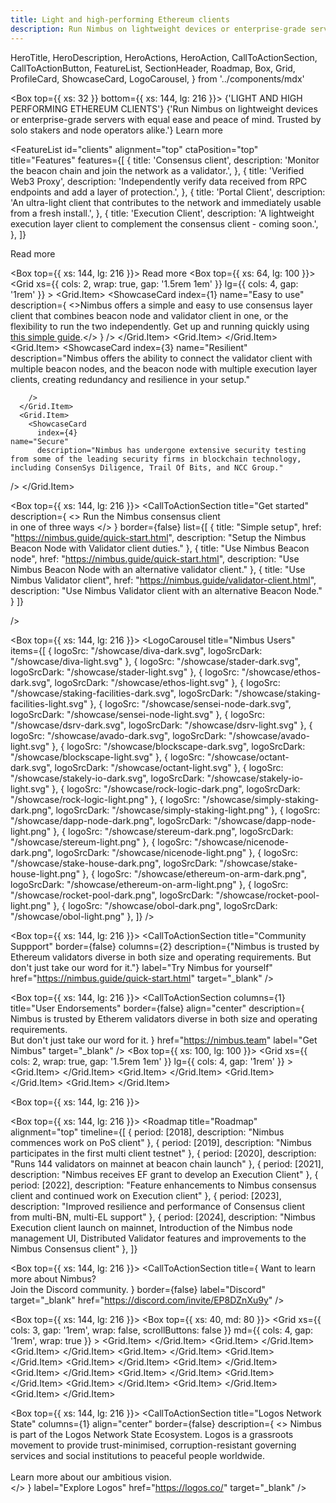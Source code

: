 ```yaml
---
title: Light and high-performing Ethereum clients
description: Run Nimbus on lightweight devices or enterprise-grade servers with equal ease. Trusted by solo stakers and institutional node operators alike.
---
```


  HeroTitle,
  HeroDescription,
  HeroActions,
  HeroAction,
  CallToActionSection,
  CallToActionButton,
  FeatureList,
  SectionHeader,
  Roadmap,
  Box,
  Grid,
  ProfileCard,
  ShowcaseCard,
  LogoCarousel,
} from '../components/mdx'


<Box top={{ xs: 32 }} bottom={{ xs: 144, lg: 216 }}>
  <HeroTitle>
    {'LIGHT AND HIGH PERFORMING ETHEREUM CLIENTS'}
  </HeroTitle>
  <HeroDescription>
    {'Run Nimbus on lightweight devices or enterprise-grade servers with equal ease and peace of mind. Trusted by solo stakers and node operators alike.'} 
  </HeroDescription>
  <HeroActions>
    <HeroAction variant="outlined" href="/about">
      Learn more
    </HeroAction>
  </HeroActions>
</Box>

<FeatureList
  id="clients"
  alignment="top"
  ctaPosition="top"
  title="Features"
  features={[
    {
      title: 'Consensus client',
      description:
        'Monitor the beacon chain and join the network as a validator.',
    },
    {
      title: 'Verified Web3 Proxy',
      description:
        'Independently verify data received from RPC endpoints and add a layer of protection.',
    },
    {
      title: 'Portal Client',
      description:
        'An ultra-light client that contributes to the network and immediately usable from a fresh install.',
    },
    {
      title: 'Execution Client',
      description:
        'A lightweight execution layer client to complement the consensus client - coming soon.',
    },
  ]}
>
  <CallToActionButton variant="outlined" size="small" href="/about/clients" target="_self">
    Read more
  </CallToActionButton>
</FeatureList>

<Box top={{ xs: 144, lg: 216 }}>
  <SectionHeader title="Nimbus attributes">
    <CallToActionButton variant="outlined" size="small" href="/about">
      Read more
    </CallToActionButton>
  </SectionHeader>
  <Box top={{ xs: 64, lg: 100 }}>
    <Grid
      xs={{ cols: 2, wrap: true, gap: '1.5rem 1em' }}
      lg={{ cols: 4, gap: '1rem' }}
    >
      <Grid.Item>
        <ShowcaseCard
          index={1}
          name="Easy to use"
          description={
            <>Nimbus offers a simple and easy to use consensus layer client that combines beacon node and validator client in one, or the flexibility to run the two independently. Get up and running quickly using <a href='https://nimbus.guide/quick-start.html'>this simple guide</a>.</>
          }
        />
      </Grid.Item>
      <Grid.Item>
        <ShowcaseCard
          index={2}
          name="Lightweight"
          description="Nimbus' low resource footprint makes it an attractive option for solo stakers. Institutional node operators benefit from having more headroom in their setup, preventing failure when Ethereum is under stress."
        />
      </Grid.Item>
      <Grid.Item>
        <ShowcaseCard
          index={3}
          name="Resilient"
          description="Nimbus offers the ability to connect the validator client with multiple beacon nodes, and the beacon node with multiple execution layer clients, creating redundancy and resilience in your setup."
          
        />
      </Grid.Item>
      <Grid.Item>
        <ShowcaseCard
          index={4}
	name="Secure"
          description="Nimbus has undergone extensive security testing from some of the leading security firms in blockchain technology, including ConsenSys Diligence, Trail Of Bits, and NCC Group."
/>
      </Grid.Item>
    </Grid>
  </Box>
</Box>

<Box top={{ xs: 144, lg: 216 }}>
  <CallToActionSection
    title="Get started"
    description={
      <>
        Run the Nimbus consensus client <br/>in one of three ways
      </>
    }
    border={false}
    list={[
      {
        title: "Simple setup",
        href: "https://nimbus.guide/quick-start.html",
        description: "Setup the Nimbus Beacon Node with Validator client duties."
      },
      {
        title: "Use Nimbus Beacon node",
        href: "https://nimbus.guide/quick-start.html",
        description: "Use Nimbus Beacon Node with an alternative validator client."
      },
      {
        title: "Use Nimbus Validator client",
        href: "https://nimbus.guide/validator-client.html",
        description: "Use Nimbus Validator client with an alternative Beacon Node."
      }
    ]}
  
  />
</Box>

<Box top={{ xs: 144, lg: 216 }}>
  <LogoCarousel
    title="Nimbus Users"
    items={[
      {
        logoSrc: "/showcase/diva-dark.svg",
        logoSrcDark: "/showcase/diva-light.svg"
      },
      {
        logoSrc: "/showcase/stader-dark.svg",
        logoSrcDark: "/showcase/stader-light.svg"
      },
      {
        logoSrc: "/showcase/ethos-dark.svg",
        logoSrcDark: "/showcase/ethos-light.svg"
      },
      {
        logoSrc: "/showcase/staking-facilities-dark.svg",
        logoSrcDark: "/showcase/staking-facilities-light.svg"
      },
      {
        logoSrc: "/showcase/sensei-node-dark.svg",
        logoSrcDark: "/showcase/sensei-node-light.svg"
      },
      {
        logoSrc: "/showcase/dsrv-dark.svg",
        logoSrcDark: "/showcase/dsrv-light.svg"
      },
      {
        logoSrc: "/showcase/avado-dark.svg",
        logoSrcDark: "/showcase/avado-light.svg"
      },
      {
        logoSrc: "/showcase/blockscape-dark.svg",
        logoSrcDark: "/showcase/blockscape-light.svg"
      },
      {
        logoSrc: "/showcase/octant-dark.svg",
        logoSrcDark: "/showcase/octant-light.svg"
      },
      {
        logoSrc: "/showcase/stakely-io-dark.svg",
        logoSrcDark: "/showcase/stakely-io-light.svg"
      },
      {
        logoSrc: "/showcase/rock-logic-dark.png",
        logoSrcDark: "/showcase/rock-logic-light.png"
      },
      {
        logoSrc: "/showcase/simply-staking-dark.png",
        logoSrcDark: "/showcase/simply-staking-light.png"
      },
      {
        logoSrc: "/showcase/dapp-node-dark.png",
        logoSrcDark: "/showcase/dapp-node-light.png"
      },
      {
        logoSrc: "/showcase/stereum-dark.png",
        logoSrcDark: "/showcase/stereum-light.png"
      },
      {
        logoSrc: "/showcase/nicenode-dark.png",
        logoSrcDark: "/showcase/nicenode-light.png"
      },
      {
        logoSrc: "/showcase/stake-house-dark.png",
        logoSrcDark: "/showcase/stake-house-light.png"
      },
      {
        logoSrc: "/showcase/ethereum-on-arm-dark.png",
        logoSrcDark: "/showcase/ethereum-on-arm-light.png"
      },
      {
        logoSrc: "/showcase/rocket-pool-dark.png",
        logoSrcDark: "/showcase/rocket-pool-light.png"
      },
      {
        logoSrc: "/showcase/obol-dark.png",
        logoSrcDark: "/showcase/obol-light.png"
      },
    ]}
  />
</Box>

<Box top={{ xs: 144, lg: 216 }}>
  <CallToActionSection
    title="Community Suppport"
    border={false}
    columns={2}
    description={"Nimbus is trusted by Ethereum validators diverse in both size and operating requirements. But don't just take our word for it."}
    label="Try Nimbus for yourself"
    href="https://nimbus.guide/quick-start.html"
    target="_blank"
  />
</Box>

<Box top={{ xs: 144, lg: 216 }}>
  <CallToActionSection
    columns={1}
    title="User Endorsements"
    border={false}
    align="center"
    description={
      <span>
        Nimbus is trusted by Etherem validators diverse in both size and operating requirements. <br/> 
        But don't just take our word for it.
      </span>
    }
    href="https://nimbus.team"
    label="Get Nimbus"
    target="_blank"
  />
  <Box top={{ xs: 100, lg: 100 }}>
    <Grid
      xs={{ cols: 2, wrap: true, gap: '1.5rem 1em' }}
      lg={{ cols: 4, gap: '1rem' }}
    >
      <Grid.Item>
        <ShowcaseCard
          name="ethOS"
          description="We're thankful that Nimbus is building infrastructure that extends Ethereum, and is additive to a crypto-first mobile OS like ethOS. We know first hand that Nimbus is incredibly easy to work with, and boasts great dev support from the team."
          borderStyle="none"
        />
      </Grid.Item>
      <Grid.Item>
        <ShowcaseCard
          name="DSRV"
          description="DSRV has been keen to improve client diversity, and we've been running Nimbus with close to 2000 validators over the last 16 months including Ethereum mainnet. We found Nimbus consensus client to be both reliable and easy to operate while requiring fewer resources, making it worth recommending to every validator– not just solo stakers."
          borderStyle="none"
        />
      </Grid.Item>
      <Grid.Item>
        <ShowcaseCard
          name="Protolamba"
          description="Processing 60 billion attestation data points of the Ethereum Beacon Chain only took ~45 min. How? ( . . .) Thanks to the amazing work by Nimbus, this uses their era-format to read all beacon-chain data very quickly, in parallel slices, without much lookup cost."
          borderStyle="none"
        />
      </Grid.Item>
      <Grid.Item>
        <ShowcaseCard
          name="Diva Staking"
          description="Happy to collaborate with the great minds from Nimbus to push the boundaries of staking & DVT!"
          borderStyle="none"
        />
      </Grid.Item>
    </Grid>
  </Box>
</Box>

<Box top={{ xs: 144, lg: 216 }}>
  <CallToActionSection 
    columns={1}
    title="Free and open source"
    description="Nimbus is being developed as a common good with liberal licensing to enable the broadest deployment of Ethereum possible."
    border={false}
    label='Donate'
    href="https://etherscan.io/address/0xDeb4A0e8d9a8dB30a9f53AF2dCc9Eb27060c6557"
  />
</Box>

<Box top={{ xs: 144, lg: 216 }}>
  <Roadmap
    title="Roadmap"
    alignment="top"
    timeline={[
      {
        period: [2018],
        description: "Nimbus commences work on PoS client"
      },
      {
        period: [2019],
        description: "Nimbus participates in the first multi client testnet"
      },
      {
        period: [2020],
        description: "Runs 144 validators on mainnet at beacon chain launch"
      },
      {
        period: [2021],
        description: "Nimbus receives EF grant to develop an Execution Client"
      },
      {
        period: [2022],
        description: "Feature enhancements to Nimbus consensus client and continued work on Execution client"
      },
      {
        period: [2023],
        description: "Improved resilience and performance of Consensus client from multi-BN, multi-EL support"
      },
      {
        period: [2024],
        description: "Nimbus Execution client launch on mainnet, Introduction of the Nimbus node management UI, Distributed Validator features and improvements to the Nimbus Consensus client"
      },
    ]}
  >
  </Roadmap>
</Box>

<Box top={{ xs: 144, lg: 216 }}>
  <CallToActionSection
    title={
      <span className='mdx-cta-section-heading-large'>
        Want to learn more about Nimbus? <br/> 
        Join the Discord community.
      </span>
    }
    border={false}
    label="Discord"
    target="_blank"
    href="https://discord.com/invite/EP8DZnXu9y"
  />
</Box>

<Box top={{ xs: 144, lg: 216 }}>
  <CallToActionSection
    title="Team"
    columns={1}
  />
  <Box top={{ xs: 40, md: 80 }}>
    <Grid
      xs={{ cols: 3, gap: '1rem', wrap: false, scrollButtons: false }}
      md={{ cols: 4, gap: '1rem', wrap: true }}
    >
			<Grid.Item>
				<ProfileCard
        	name='Jacek Sieka'
        	imgSrc='https://avatars.githubusercontent.com/u/1382986?v=4'
          githubUsername='arnetheduck'
        	githubLink='https://github.com/arnetheduck'
      	/>
      </Grid.Item>
      <Grid.Item>
      	<ProfileCard
        	name='Jordan Hrycaj'
        	imgSrc='https://avatars.githubusercontent.com/u/3624993?v=4'
          githubUsername='mjfh'
        	githubLink='https://github.com/mjfh'
      	/>
      </Grid.Item>
      <Grid.Item>
      	<ProfileCard
        	name='Andri'
          githubUsername='jangko'
        	githubLink='https://github.com/jangko'
      	/>
      </Grid.Item>
      <Grid.Item>
      	<ProfileCard
        	name='Eugene'
          imgSrc='https://avatars.githubusercontent.com/u/5955411?v=4'
          githubUsername='cheatfate'
        	githubLink='https://github.com/cheatfate'
      	/>
      </Grid.Item>
      <Grid.Item>
      	<ProfileCard
        	name='Dustin'
          imgSrc='https://avatars.githubusercontent.com/u/11422416?v=4'
          githubUsername='tersec'
        	githubLink='https://github.com/tersec'
      	/>
      </Grid.Item>
      <Grid.Item>
      	<ProfileCard
        	name='Zahary Karadjov'
          imgSrc='https://avatars.githubusercontent.com/u/175462?v=4'
          githubUsername='zah'
        	githubLink='https://github.com/zah'
      	/>
      </Grid.Item>
      <Grid.Item>
      	<ProfileCard
        	name='Etan Kissling'
          imgSrc='https://avatars.githubusercontent.com/u/89844309?v=4'
          githubUsername='etan-status'
        	githubLink='https://github.com/etan-status'
      	/>
      </Grid.Item>
      <Grid.Item>
      	<ProfileCard
        	name='Daniel'
          imgSrc='https://avatars.githubusercontent.com/u/3033919?v=4'
          githubUsername='daniellm'
        	githubLink='https://github.com/daniellm'
      	/>
      </Grid.Item>
      <Grid.Item>
      	<ProfileCard
        	name='Kaushal'
      	/>
      </Grid.Item>
      <Grid.Item>
      	<ProfileCard
        	name='Kim'
          githubUsername='kdeme'
        	githubLink='https://github.com/kdeme'
      	/>
      </Grid.Item>
      <Grid.Item>
      	<ProfileCard
        	name='Ben'
          imgSrc='https://avatars.githubusercontent.com/u/51288821?v=4'
          githubUsername='web3-developer'
        	githubLink='https://github.com/web3-developer'
      	/>
      </Grid.Item>
      <Grid.Item>
      	<ProfileCard
        	name='Daniil'
          imgSrc='https://avatars.githubusercontent.com/u/685003?v=4'
          githubUsername='mynameisdaniil'
        	githubLink='https://github.com/mynameisdaniil'
      	/>
      </Grid.Item>
      <Grid.Item>
      	<ProfileCard
        	name=''
          githubUsername='narimiran'
        	githubLink='https://github.com/narimiran'
      	/>
      </Grid.Item>
    </Grid>
  </Box>
</Box>

<Box top={{ xs: 144, lg: 216 }}>
  <CallToActionSection
    title="Logos Network State"
    columns={1}
    align="center"
    border={false}
    description={
      <>
        Nimbus is part of the Logos Network State Ecosystem. Logos is a grassroots movement to provide trust-minimised, corruption-resistant governing services and social institutions to peaceful people worldwide.
        <br/>
        <br/>
        Learn more about our ambitious vision.  
      </>
    }
    label="Explore Logos"
    href="https://logos.co/"
    target="_blank"
  />
</Box>
